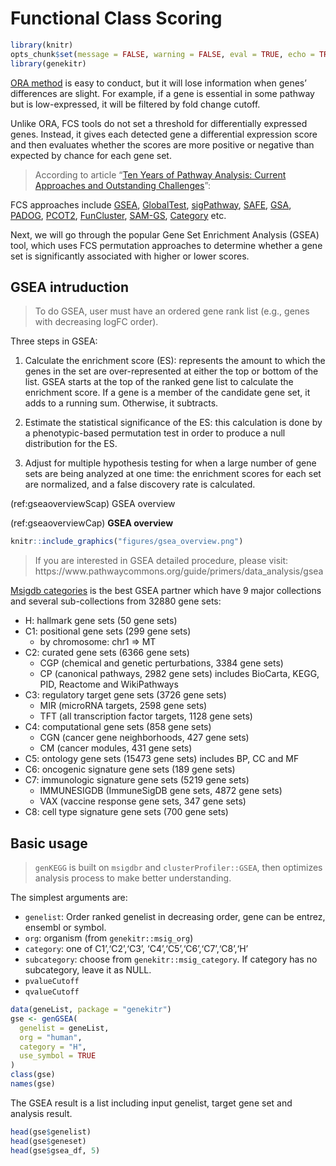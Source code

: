 # Functional Class Scoring {#functional-class-scoring-1}

```r
library(knitr)
opts_chunk$set(message = FALSE, warning = FALSE, eval = TRUE, echo = TRUE, cache = TRUE)
library(genekitr)
```

[ORA method](#ora-go-analysis) is easy to conduct, but it will lose information when genes' differences are slight. For example, if a gene is essential in some pathway but is low-expressed, it will be filtered by fold change cutoff.

Unlike ORA, FCS tools do not set a threshold for differentially expressed genes. Instead, it gives each detected gene a differential expression score and then evaluates whether the scores are more positive or negative than expected by chance for each gene set.

> According to article "[Ten Years of Pathway Analysis: Current Approaches and Outstanding Challenges](https://www.ncbi.nlm.nih.gov/pmc/articles/PMC3285573/)":

FCS approaches include [GSEA](https://www.gsea-msigdb.org/), [GlobalTest](https://www.ncbi.nlm.nih.gov/pmc/articles/PMC2712740/), [sigPathway](https://pubmed.ncbi.nlm.nih.gov/16174746), [SAFE](https://pubmed.ncbi.nlm.nih.gov/15647293), [GSA](https://scholar.google.com/scholar_lookup?journal=Ann+Appl+Stat&title=On+testing+the+significance+of+sets+of+genes&author=B+Efron&author=R+Tibshirani&volume=1&publication_year=2007&pages=107-129&), [PADOG](https://pubmed.ncbi.nlm.nih.gov/22713124), [PCOT2](https://pubmed.ncbi.nlm.nih.gov/16877751), [FunCluster](https://pubmed.ncbi.nlm.nih.gov/17007070), [SAM-GS](https://pubmed.ncbi.nlm.nih.gov/17612399), [Category](https://pubmed.ncbi.nlm.nih.gov/17127676) etc.

Next, we will go through the popular Gene Set Enrichment Analysis (GSEA) tool, which uses FCS permutation approaches to determine whether a gene set is significantly associated with higher or lower scores.

## GSEA intruduction {#gsea-introduction}

> To do GSEA, user must have an ordered gene rank list (e.g., genes with decreasing logFC order).

Three steps in GSEA:

1. Calculate the enrichment score (ES): represents the amount to which the genes in the set are over-represented at either the top or bottom of the list. GSEA starts at the top of the ranked gene list to calculate the enrichment score. If a gene is a member of the candidate gene set, it adds to a running sum. Otherwise, it subtracts.

2. Estimate the statistical significance of the ES: this calculation is done by a phenotypic-based permutation test in order to produce a null distribution for the ES.

3. Adjust for multiple hypothesis testing for when a large number of gene sets are being analyzed at one time: the enrichment scores for each set are normalized, and a false discovery rate is calculated.

(ref:gseaoverviewScap) GSEA overview

(ref:gseaoverviewCap) **GSEA overview**

```r
knitr::include_graphics("figures/gsea_overview.png")
```

> If you are interested in GSEA detailed procedure, please visit: https://www.pathwaycommons.org/guide/primers/data_analysis/gsea

[Msigdb categories](http://www.gsea-msigdb.org/gsea/msigdb/collections.jsp) is the best GSEA partner which have 9 major collections and several sub-collections from 32880 gene sets: 

+ H: hallmark gene sets (50 gene sets)
+ C1: positional gene sets (299 gene sets)
  - by chromosome: chr1 => MT
+ C2: curated gene sets (6366 gene sets)
  - CGP (chemical and genetic perturbations, 3384 gene sets)
  - CP (canonical pathways, 2982 gene sets) includes BioCarta, KEGG, PID, Reactome and WikiPathways
+ C3: regulatory target gene sets (3726 gene sets)
  - MIR (microRNA targets, 2598 gene sets)
  - TFT (all transcription factor targets, 1128 gene sets)
+ C4: computational gene sets (858 gene sets)
  - CGN (cancer gene neighborhoods, 427 gene sets)
  - CM (cancer modules, 431 gene sets)
+ C5: ontology gene sets (15473 gene sets) includes BP, CC and MF
+ C6: oncogenic signature gene sets (189 gene sets)
+ C7: immunologic signature gene sets (5219 gene sets)
  - IMMUNESIGDB (ImmuneSigDB gene sets, 4872 gene sets)
  - VAX (vaccine response gene sets, 347 gene sets)
+ C8: cell type signature gene sets (700 gene sets)


## Basic usage {#gsea-basic-usage}

> `genKEGG` is built on `msigdbr` and `clusterProfiler::GSEA`, then optimizes analysis process to make better understanding. 

The simplest arguments are: 

- `genelist`: Order ranked genelist in decreasing order, gene can be entrez, ensembl or symbol.
- `org`: organism (from `genekitr::msig_org`)
- `category`: one of C1','C2','C3', 'C4','C5','C6','C7','C8','H'
- `subcategory`: choose from `genekitr::msig_category`. If category has no subcategory, leave it as NULL.
- `pvalueCutoff`
- `qvalueCutoff`

```r
data(geneList, package = "genekitr")
gse <- genGSEA(
  genelist = geneList,
  org = "human",
  category = "H",
  use_symbol = TRUE
)
class(gse)
names(gse)
```

The GSEA result is a list including input genelist, target gene set and analysis result.

```r
head(gse$genelist)
head(gse$geneset)
head(gse$gsea_df, 5)
```




